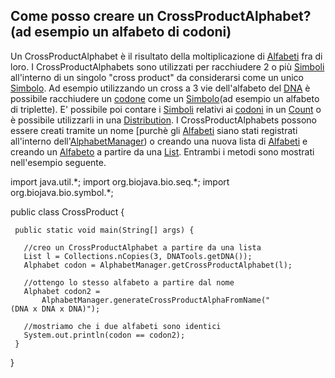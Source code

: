 == Come posso creare un CrossProductAlphabet? (ad esempio un alfabeto di codoni)  ==

Un CrossProductAlphabet è il risultato della moltiplicazione di [http://www.biojava.org/docs/api14/org/biojava/bio/symbol/Alphabet.html Alfabeti] fra di loro. I CrossProductAlphabets sono utilizzati per racchiudere 2 o più [http://www.biojava.org/docs/api14/org/biojava/bio/symbol/Symbol.html Simboli] all'interno di un singolo "cross product" da considerarsi come un unico  [http://www.biojava.org/docs/api14/org/biojava/bio/symbol/Symbol.html Simbolo]. Ad esempio utilizzando un cross a 3 vie dell'alfabeto del [[wp:DNA|DNA]] è possibile  racchiudere un [[wp:codon|codone]] come un [http://www.biojava.org/docs/api14/org/biojava/bio/symbol/Symbol.html Simbolo](ad esempio un alfabeto di triplette). E' possibile poi contare i [http://www.biojava.org/docs/api14/org/biojava/bio/symbol/Symbol.html Simboli] relativi ai [[wp:codon|codoni]] in un [http://www.biojava.org/docs/api14/org/biojava/bio/dist/Count.html Count] o è possibile utilizzarli in una [http://www.biojava.org/docs/api14/org/biojava/bio/dist/Distribution.html Distribution]. I CrossProductAlphabets possono essere creati tramite un nome [purchè gli [http://www.biojava.org/docs/api14/org/biojava/bio/symbol/Alphabet.html Alfabeti] siano stati registrati all'interno dell'[http://www.biojava.org/docs/api14/org/biojava/bio/symbol/AlphabetManager.html AlphabetManager]) o creando una nuova lista di [http://www.biojava.org/docs/api14/org/biojava/bio/symbol/Alphabet.html Alfabeti] e creando un [http://www.biojava.org/docs/api14/org/biojava/bio/symbol/Alphabet.html Alfabeto] a partire da una [http://java.sun.com/j2se/1.4.2/docs/api/java/util/List.html List]. Entrambi i metodi sono mostrati nell'esempio seguente.

<java>
import java.util.*;
import org.biojava.bio.seq.*;
import org.biojava.bio.symbol.*;

public class CrossProduct {
  public static void main(String[] args) {

    //creo un CrossProductAlphabet a partire da una lista
    List l = Collections.nCopies(3, DNATools.getDNA());
    Alphabet codon = AlphabetManager.getCrossProductAlphabet(l);

    //ottengo lo stesso alfabeto a partire dal nome
    Alphabet codon2 =
        AlphabetManager.generateCrossProductAlphaFromName("(DNA x DNA x DNA)");

    //mostriamo che i due alfabeti sono identici
    System.out.println(codon == codon2);
  }
}
</java>
